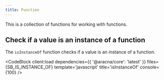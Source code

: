 ```yaml
---
title: Function
---
```



This is a collection of functions for working with functions.

## Check if a value is an instance of a function

The `isInstanceOf` function checks if a value is an instance of a function.

<CodeBlock client:load dependencies={{ '@aracna/core': 'latest' }} files={SB_IS_INSTANCE_OF} template='javascript' title='isInstanceOf' console={100} />
